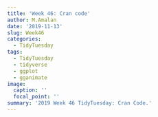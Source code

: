 ```yaml
---
title: 'Week 46: Cran code'
author: M.Amalan
date: '2019-11-13'
slug: Week46
categories:
  - TidyTuesday
tags:
  - TidyTuesday
  - tidyverse
  - ggplot
  - gganimate
image:
  caption: ''
  focal_point: ''
summary: '2019 Week 46 TidyTuesday: Cran Code.'    
---
```


